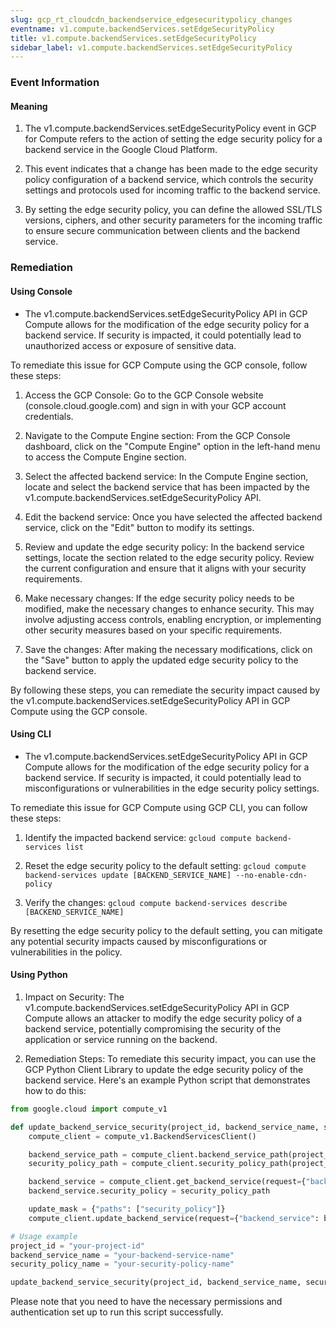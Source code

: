 ```yaml
--- 
slug: gcp_rt_cloudcdn_backendservice_edgesecuritypolicy_changes
eventname: v1.compute.backendServices.setEdgeSecurityPolicy
title: v1.compute.backendServices.setEdgeSecurityPolicy
sidebar_label: v1.compute.backendServices.setEdgeSecurityPolicy
---
```

                       


### Event Information

#### Meaning

1. The v1.compute.backendServices.setEdgeSecurityPolicy event in GCP for Compute refers to the action of setting the edge security policy for a backend service in the Google Cloud Platform.

2. This event indicates that a change has been made to the edge security policy configuration of a backend service, which controls the security settings and protocols used for incoming traffic to the backend service.

3. By setting the edge security policy, you can define the allowed SSL/TLS versions, ciphers, and other security parameters for the incoming traffic to ensure secure communication between clients and the backend service.

### Remediation

#### Using Console

- The v1.compute.backendServices.setEdgeSecurityPolicy API in GCP Compute allows for the modification of the edge security policy for a backend service. If security is impacted, it could potentially lead to unauthorized access or exposure of sensitive data.

To remediate this issue for GCP Compute using the GCP console, follow these steps:

1. Access the GCP Console: Go to the GCP Console website (console.cloud.google.com) and sign in with your GCP account credentials.

2. Navigate to the Compute Engine section: From the GCP Console dashboard, click on the "Compute Engine" option in the left-hand menu to access the Compute Engine section.

3. Select the affected backend service: In the Compute Engine section, locate and select the backend service that has been impacted by the v1.compute.backendServices.setEdgeSecurityPolicy API.

4. Edit the backend service: Once you have selected the affected backend service, click on the "Edit" button to modify its settings.

5. Review and update the edge security policy: In the backend service settings, locate the section related to the edge security policy. Review the current configuration and ensure that it aligns with your security requirements.

6. Make necessary changes: If the edge security policy needs to be modified, make the necessary changes to enhance security. This may involve adjusting access controls, enabling encryption, or implementing other security measures based on your specific requirements.

7. Save the changes: After making the necessary modifications, click on the "Save" button to apply the updated edge security policy to the backend service.

By following these steps, you can remediate the security impact caused by the v1.compute.backendServices.setEdgeSecurityPolicy API in GCP Compute using the GCP console.

#### Using CLI

- The v1.compute.backendServices.setEdgeSecurityPolicy API in GCP Compute allows for the modification of the edge security policy for a backend service. If security is impacted, it could potentially lead to misconfigurations or vulnerabilities in the edge security policy settings.

To remediate this issue for GCP Compute using GCP CLI, you can follow these steps:

1. Identify the impacted backend service: 
   `gcloud compute backend-services list`

2. Reset the edge security policy to the default setting:
   `gcloud compute backend-services update [BACKEND_SERVICE_NAME] --no-enable-cdn-policy`

3. Verify the changes:
   `gcloud compute backend-services describe [BACKEND_SERVICE_NAME]`

By resetting the edge security policy to the default setting, you can mitigate any potential security impacts caused by misconfigurations or vulnerabilities in the policy.

#### Using Python

1. Impact on Security: The v1.compute.backendServices.setEdgeSecurityPolicy API in GCP Compute allows an attacker to modify the edge security policy of a backend service, potentially compromising the security of the application or service running on the backend.

2. Remediation Steps: To remediate this security impact, you can use the GCP Python Client Library to update the edge security policy of the backend service. Here's an example Python script that demonstrates how to do this:

```python
from google.cloud import compute_v1

def update_backend_service_security(project_id, backend_service_name, security_policy_name):
    compute_client = compute_v1.BackendServicesClient()

    backend_service_path = compute_client.backend_service_path(project_id, backend_service_name)
    security_policy_path = compute_client.security_policy_path(project_id, security_policy_name)

    backend_service = compute_client.get_backend_service(request={"backend_service": backend_service_path})
    backend_service.security_policy = security_policy_path

    update_mask = {"paths": ["security_policy"]}
    compute_client.update_backend_service(request={"backend_service": backend_service, "update_mask": update_mask})

# Usage example
project_id = "your-project-id"
backend_service_name = "your-backend-service-name"
security_policy_name = "your-security-policy-name"

update_backend_service_security(project_id, backend_service_name, security_policy_name)
```

Please note that you need to have the necessary permissions and authentication set up to run this script successfully.

 